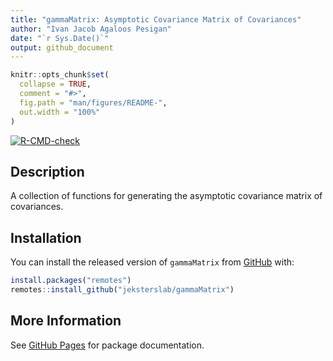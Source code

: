 ```yaml
---
title: "gammaMatrix: Asymptotic Covariance Matrix of Covariances"
author: "Ivan Jacob Agaloos Pesigan"
date: "`r Sys.Date()`"
output: github_document
---
```


<!-- README.md is generated from README.Rmd. Please edit that file -->

```r
knitr::opts_chunk$set(
  collapse = TRUE,
  comment = "#>",
  fig.path = "man/figures/README-",
  out.width = "100%"
)
```

<!-- badges: start -->
[![R-CMD-check](https://github.com/jeksterslab/gammaMatrix/workflows/R-CMD-check/badge.svg)](https://github.com/jeksterslab/gammaMatrix/actions)
<!-- badges: end -->

## Description

A collection of functions
for generating the asymptotic covariance matrix
of covariances.

## Installation

You can install the released version of `gammaMatrix` from [GitHub](https://github.com/jeksterslab/gammaMatrix) with:

```r
install.packages("remotes")
remotes::install_github("jeksterslab/gammaMatrix")
```

## More Information

See [GitHub Pages](https://jeksterslab.github.io/gammaMatrix/index.html)
for package documentation.
